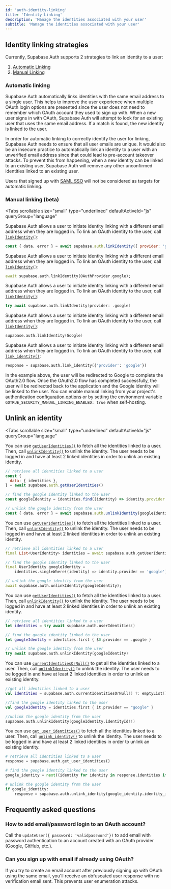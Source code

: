 ```yaml
---
id: 'auth-identity-linking'
title: 'Identity Linking'
description: 'Manage the identities associated with your user'
subtitle: 'Manage the identities associated with your user'
---
```


## Identity linking strategies

Currently, Supabase Auth supports 2 strategies to link an identity to a user:

1. [Automatic Linking](#automatic-linking)
2. [Manual Linking](#manual-linking-beta)

### Automatic linking

Supabase Auth automatically links identities with the same email address to a single user. This helps to improve the user experience when multiple OAuth login options are presented since the user does not need to remember which OAuth account they used to sign up with. When a new user signs in with OAuth, Supabase Auth will attempt to look for an existing user that uses the same email address. If a match is found, the new identity is linked to the user.

In order for automatic linking to correctly identify the user for linking, Supabase Auth needs to ensure that all user emails are unique. It would also be an insecure practice to automatically link an identity to a user with an unverified email address since that could lead to pre-account takeover attacks. To prevent this from happening, when a new identity can be linked to an existing user, Supabase Auth will remove any other unconfirmed identities linked to an existing user.

Users that signed up with [SAML SSO](/docs/guides/auth/sso/auth-sso-saml) will not be considered as targets for automatic linking.

### Manual linking (beta)

<Tabs
  scrollable
  size="small"
  type="underlined"
  defaultActiveId="js"
  queryGroup="language"
>
<TabPanel id="js" label="JavaScript">

Supabase Auth allows a user to initiate identity linking with a different email address when they are logged in. To link an OAuth identity to the user, call [`linkIdentity()`](/docs/reference/javascript/auth-linkidentity):

```js
const { data, error } = await supabase.auth.linkIdentity({ provider: 'google' })
```

</TabPanel>
<TabPanel id="dart" label="Dart">

Supabase Auth allows a user to initiate identity linking with a different email address when they are logged in. To link an OAuth identity to the user, call [`linkIdentity()`](/docs/reference/dart/auth-linkidentity):

```dart
await supabase.auth.linkIdentity(OAuthProvider.google);
```

</TabPanel>
<TabPanel id="swift" label="Swift">

Supabase Auth allows a user to initiate identity linking with a different email address when they are logged in. To link an OAuth identity to the user, call [`linkIdentity()`](/docs/reference/swift/auth-linkidentity):

```swift
try await supabase.auth.linkIdentity(provider: .google)
```

</TabPanel>
<TabPanel id="kotlin" label="Kotlin">

Supabase Auth allows a user to initiate identity linking with a different email address when they are logged in. To link an OAuth identity to the user, call [`linkIdentity()`](/docs/reference/kotlin/auth-linkidentity):

```kotlin
supabase.auth.linkIdentity(Google)
```

</TabPanel>
<TabPanel id="python" label="Python">

Supabase Auth allows a user to initiate identity linking with a different email address when they are logged in. To link an OAuth identity to the user, call [`link_identity()`](/docs/reference/python/auth-linkidentity):

```python
response = supabase.auth.link_identity({'provider': 'google'})
```

</TabPanel>
</Tabs>

In the example above, the user will be redirected to Google to complete the OAuth2.0 flow. Once the OAuth2.0 flow has completed successfully, the user will be redirected back to the application and the Google identity will be linked to the user. You can enable manual linking from your project's authentication [configuration options](/dashboard/project/_/settings/auth) or by setting the environment variable `GOTRUE_SECURITY_MANUAL_LINKING_ENABLED: true` when self-hosting.

## Unlink an identity

<Tabs
  scrollable
  size="small"
  type="underlined"
  defaultActiveId="js"
  queryGroup="language"
>
<TabPanel id="js" label="JavaScript">

You can use [`getUserIdentities()`](/docs/reference/javascript/auth-getuseridentities) to fetch all the identities linked to a user. Then, call [`unlinkIdentity()`](/docs/reference/javascript/auth-unlinkidentity) to unlink the identity. The user needs to be logged in and have at least 2 linked identities in order to unlink an existing identity.

```js
// retrieve all identities linked to a user
const {
  data: { identities },
} = await supabase.auth.getUserIdentities()

// find the google identity linked to the user
const googleIdentity = identities.find((identity) => identity.provider === 'google')

// unlink the google identity from the user
const { data, error } = await supabase.auth.unlinkIdentity(googleIdentity)
```

</TabPanel>
<TabPanel id="dart" label="Dart">

You can use [`getUserIdentities()`](/docs/reference/dart/auth-getuseridentities) to fetch all the identities linked to a user. Then, call [`unlinkIdentity()`](/docs/reference/dart/auth-unlinkidentity) to unlink the identity. The user needs to be logged in and have at least 2 linked identities in order to unlink an existing identity.

```dart
// retrieve all identities linked to a user
final List<UserIdentity> identities = await supabase.auth.getUserIdentities();

// find the google identity linked to the user
final UserIdentity googleIdentity =
    identities.singleWhere((identity) => identity.provider == 'google');

// unlink the google identity from the user
await supabase.auth.unlinkIdentity(googleIdentity);
```

</TabPanel>
<TabPanel id="swift" label="Swift">

You can use [`getUserIdentities()`](/docs/reference/swift/auth-getuseridentities) to fetch all the identities linked to a user. Then, call [`unlinkIdentity()`](/docs/reference/swift/auth-unlinkidentity) to unlink the identity. The user needs to be logged in and have at least 2 linked identities in order to unlink an existing identity.

```swift
// retrieve all identities linked to a user
let identities = try await supabase.auth.userIdentities()

// find the google identity linked to the user
let googleIdentity = identities.first { $0.provider == .google }

// unlink the google identity from the user
try await supabase.auth.unlinkIdentity(googleIdentity)
```

</TabPanel>
<TabPanel id="kotlin" label="Kotlin">

You can use [`currentIdentitiesOrNull()`](/docs/reference/kotlin/auth-getuseridentities) to get all the identities linked to a user. Then, call [`unlinkIdentity()`](/docs/reference/kotlin/auth-unlinkidentity) to unlink the identity. The user needs to be logged in and have at least 2 linked identities in order to unlink an existing identity.

```kotlin
//get all identities linked to a user
val identities = supabase.auth.currentIdentitiesOrNull() ?: emptyList()

//find the google identity linked to the user
val googleIdentity = identities.first { it.provider == "google" }

//unlink the google identity from the user
supabase.auth.unlinkIdentity(googleIdentity.identityId!!)
```

</TabPanel>
<TabPanel id="python" label="Python">

You can use [`get_user_identities()`](/docs/reference/python/auth-getuseridentities) to fetch all the identities linked to a user. Then, call [`unlink_identity()`](/docs/reference/python/auth-unlinkidentity) to unlink the identity. The user needs to be logged in and have at least 2 linked identities in order to unlink an existing identity.

```python
# retrieve all identities linked to a user
response = supabase.auth.get_user_identities()

# find the google identity linked to the user
google_identity = next((identity for identity in response.identities if identity.provider == 'google'), None)

# unlink the google identity from the user
if google_identity:
    response = supabase.auth.unlink_identity(google_identity.identity_id)
```

</TabPanel>
</Tabs>

## Frequently asked questions

### How to add email/password login to an OAuth account?

Call the `updateUser({ password: 'validpassword'})` to add email with password authentication to an account created with an OAuth provider (Google, GitHub, etc.).

### Can you sign up with email if already using OAuth?

If you try to create an email account after previously signing up with OAuth using the same email, you'll receive an obfuscated user response with no verification email sent. This prevents user enumeration attacks.
